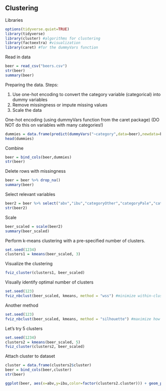 ## Clustering  

Libraries  
```{r}
options(tidyverse.quiet=TRUE)
library(tidyverse)
library(cluster) #algorithms for clustering
library(factoextra) #visualization
library(caret) #for the dummyVars function
```

Read in data  
```{r}
beer = read_csv("beers.csv")
str(beer)
summary(beer)
```

Preparing the data. Steps:

1. Use one-hot encoding to convert the category variable (categorical) into dummy variables
2. Remove missingness or impute missing values
3. Scale the data

One-hot encoding (using dummyVars function from the caret package) (DO NOT do this on variables with many categories!)
```{r}
dummies = data.frame(predict(dummyVars("~category",data=beer),newdata=beer))
head(dummies)
```
Combine 
```{r}
beer = bind_cols(beer,dummies)
str(beer)
```
Delete rows with missingness
```{r}
beer = beer %>% drop_na()
summary(beer)
```

Select relevant variables  
```{r}
beer2 = beer %>% select("abv","ibu","categoryOther","categoryPale","categoryFruit")
str(beer2)
```

Scale  
```{r}
beer_scaled = scale(beer2) 
summary(beer_scaled)
```

Perform k-means clustering with a pre-specified number of clusters.   
```{r}
set.seed(1234)
clusters1 = kmeans(beer_scaled, 3)
```

Visualize the clustering  
```{R}
fviz_cluster(clusters1, beer_scaled)
```

Visually identify optimal number of clusters  
```{r}
set.seed(123)
fviz_nbclust(beer_scaled, kmeans, method = "wss") #minimize within-cluster variation
```
Another method  
```{r}
set.seed(123)
fviz_nbclust(beer_scaled, kmeans, method = "silhouette") #maximize how well points sit in their clusters
```

Let's try 5 clusters  
```{r}
set.seed(1234)
clusters2 = kmeans(beer_scaled, 5)
fviz_cluster(clusters2, beer_scaled)
```

Attach cluster to dataset
```{r}
cluster = data.frame(clusters2$cluster)
beer = bind_cols(beer,cluster)
str(beer)
```

```{r}
ggplot(beer, aes(x=abv,y=ibu,color=factor(clusters2.cluster))) + geom_point() + facet_wrap(~factor(category))
```


